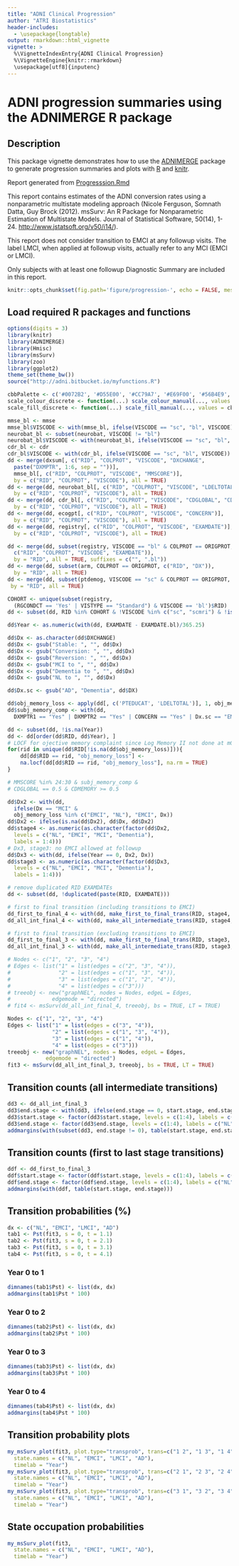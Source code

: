 ```yaml
---
title: "ADNI Clinical Progression"
author: "ATRI Biostatistics"
header-includes:
  - \usepackage{longtable}
output: rmarkdown::html_vignette
vignette: >
  %\VignetteIndexEntry{ADNI Clinical Progression}
  %\VignetteEngine{knitr::rmarkdown}
  \usepackage[utf8]{inputenc}
---
```


# ADNI progression summaries using the ADNIMERGE R package

## Description

This package vignette demonstrates how to use the [ADNIMERGE](index.html) package to generate progression summaries and plots with [R](http://www.r-project.org/) and [knitr](http://yihui.name/knitr/).

Report generated <!--rinline format(Sys.Date(), "%A, %B %d, %Y") --> from [Progresssion.Rmd](https://bitbucket.org/adni/adni.bitbucket.io/src)

This report contains estimates of the ADNI conversion rates using a nonparametric multistate modeling approach (Nicole Ferguson, Somnath Datta, Guy Brock (2012). msSurv: An R Package for Nonparametric Estimation of Multistate Models. Journal of Statistical Software, 50(14), 1-24. [http://www.jstatsoft.org/v50/i14/](http://www.jstatsoft.org/v50/i14/)).


This report does not consider transition to EMCI at any followup visits. The label LMCI, when applied at followup visits, actually refer to any MCI (EMCI or LMCI).
      
Only subjects with at least one followup Diagnostic Summary are included in this report.

```r
knitr::opts_chunk$set(fig.path='figure/progression-', echo = FALSE, message = FALSE, warning = FALSE, fig.width=6, fig.height=8/1.6, out.width='600px', fig.align = 'center', tidy = TRUE, comment = NA, cache = FALSE, cache.path='cache/enrollment-', results = 'markup')
```

## Load required R packages and functions

```r
options(digits = 3)
library(knitr)
library(ADNIMERGE)
library(Hmisc)
library(msSurv)
library(zoo)
library(ggplot2)
theme_set(theme_bw())
source("http://adni.bitbucket.io/myfunctions.R")

cbbPalette <- c('#0072B2', '#D55E00', '#CC79A7', '#E69F00', '#56B4E9', '#009E73', '#F0E442', '#000000')
scale_colour_discrete <- function(...) scale_colour_manual(..., values = cbbPalette) 
scale_fill_discrete <- function(...) scale_fill_manual(..., values = cbbPalette)
```

```r
mmse_bl <- mmse
mmse_bl$VISCODE <- with(mmse_bl, ifelse(VISCODE == "sc", "bl", VISCODE))
neurobat_bl <- subset(neurobat, VISCODE != "bl")
neurobat_bl$VISCODE <- with(neurobat_bl, ifelse(VISCODE == "sc", "bl", VISCODE))
cdr_bl <- cdr
cdr_bl$VISCODE <- with(cdr_bl, ifelse(VISCODE == "sc", "bl", VISCODE))
dd <- merge(dxsum[, c("RID", "COLPROT", "VISCODE", "DXCHANGE", 
  paste("DXMPTR", 1:6, sep = ""))], 
  mmse_bl[, c("RID", "COLPROT", "VISCODE", "MMSCORE")], 
  by = c("RID", "COLPROT", "VISCODE"), all = TRUE)
dd <- merge(dd, neurobat_bl[, c("RID", "COLPROT", "VISCODE", "LDELTOTAL")], 
  by = c("RID", "COLPROT", "VISCODE"), all = TRUE)
dd <- merge(dd, cdr_bl[, c("RID", "COLPROT", "VISCODE", "CDGLOBAL", "CDMEMORY")], 
  by = c("RID", "COLPROT", "VISCODE"), all = TRUE)
dd <- merge(dd, ecogpt[, c("RID", "COLPROT", "VISCODE", "CONCERN")], 
  by = c("RID", "COLPROT", "VISCODE"), all = TRUE)
dd <- merge(dd, registry[, c("RID", "COLPROT", "VISCODE", "EXAMDATE")], 
  by = c("RID", "COLPROT", "VISCODE"), all = TRUE)

dd <- merge(dd, subset(registry, VISCODE == "bl" & COLPROT == ORIGPROT, 
  c("RID", "COLPROT", "VISCODE", "EXAMDATE")), 
  by = "RID", all = TRUE, suffixes = c("", ".bl"))
dd <- merge(dd, subset(arm, COLPROT == ORIGPROT, c("RID", "DX")), 
  by = "RID", all = TRUE)
dd <- merge(dd, subset(ptdemog, VISCODE == "sc" & COLPROT == ORIGPROT, c("RID", "PTEDUCAT")), 
 by = "RID", all = TRUE)

COHORT <- unique(subset(registry, 
  (RGCONDCT == 'Yes' | VISTYPE == "Standard") & VISCODE == 'bl')$RID)
dd <- subset(dd, RID %in% COHORT & !VISCODE %in% c("sc", "scmri") & !is.na(DXCHANGE))

dd$Year <- as.numeric(with(dd, EXAMDATE - EXAMDATE.bl)/365.25)

dd$Dx <- as.character(dd$DXCHANGE)
dd$Dx <- gsub("Stable: ", "", dd$Dx)
dd$Dx <- gsub("Conversion: ", "", dd$Dx)
dd$Dx <- gsub("Reversion: ", "", dd$Dx)
dd$Dx <- gsub("MCI to ", "", dd$Dx)
dd$Dx <- gsub("Dementia to ", "", dd$Dx)
dd$Dx <- gsub("NL to ", "", dd$Dx)

dd$Dx.sc <- gsub("AD", "Dementia", dd$DX)

dd$obj_memory_loss <- apply(dd[, c('PTEDUCAT', 'LDELTOTAL')], 1, obj_memory)
dd$subj_memory_comp <- with(dd, 
  DXMPTR1 == "Yes" | DXMPTR2 == "Yes" | CONCERN == "Yes" | Dx.sc == "EMCI")

dd <- subset(dd, !is.na(Year))
dd <- dd[order(dd$RID, dd$Year), ]
# LOCF for ojective memory complaint since Log Memory II not done at m06 and m18
for(rid in unique(dd$RID[!is.na(dd$obj_memory_loss)])){
	dd[dd$RID == rid, "obj_memory_loss"] <- 
    na.locf(dd[dd$RID == rid, "obj_memory_loss"], na.rm = TRUE)
}

# MMSCORE %in% 24:30 & subj_memory_comp & 
# CDGLOBAL == 0.5 & CDMEMORY >= 0.5

dd$Dx2 <- with(dd, 
  ifelse(Dx == "MCI" & 
  obj_memory_loss %in% c("EMCI", "NL"), "EMCI", Dx))
dd$Dx2 <- ifelse(is.na(dd$Dx2), dd$Dx, dd$Dx2)
dd$stage4 <- as.numeric(as.character(factor(dd$Dx2, 
  levels = c("NL", "EMCI", "MCI", "Dementia"),
  labels = 1:4)))
# Dx3, stage3: no EMCI allowed at followup
dd$Dx3 <- with(dd, ifelse(Year == 0, Dx2, Dx))
dd$stage3 <- as.numeric(as.character(factor(dd$Dx3, 
  levels = c("NL", "EMCI", "MCI", "Dementia"),
  labels = 1:4)))

# remove duplicated RID EXAMDATEs
dd <- subset(dd, !duplicated(paste(RID, EXAMDATE)))

# first to final transition (including transitions to EMCI)
dd_first_to_final_4 <- with(dd, make_first_to_final_trans(RID, stage4, Year))
dd_all_int_final_4 <- with(dd, make_all_intermediate_trans(RID, stage4, Year))

# first to final transition (excluding transitions to EMCI)
dd_first_to_final_3 <- with(dd, make_first_to_final_trans(RID, stage3, Year))
dd_all_int_final_3 <- with(dd, make_all_intermediate_trans(RID, stage3, Year))

# Nodes <- c("1", "2", "3", "4")
# Edges <- list("1" = list(edges = c("2", "3", "4")),
#               "2" = list(edges = c("1", "3", "4")),
#               "3" = list(edges = c("1", "2", "4")),
#               "4" = list(edges = c("3")))
# treeobj <- new("graphNEL", nodes = Nodes, edgeL = Edges,
#             edgemode = "directed")
# fit4 <- msSurv(dd_all_int_final_4, treeobj, bs = TRUE, LT = TRUE)

Nodes <- c("1", "2", "3", "4")
Edges <- list("1" = list(edges = c("3", "4")),
              "2" = list(edges = c("1", "3", "4")),
              "3" = list(edges = c("1", "4")),
              "4" = list(edges = c("3")))
treeobj <- new("graphNEL", nodes = Nodes, edgeL = Edges,
            edgemode = "directed")
fit3 <- msSurv(dd_all_int_final_3, treeobj, bs = TRUE, LT = TRUE)
```

## Transition counts (all intermediate transitions)
```r
dd3 <- dd_all_int_final_3
dd3$end.stage <- with(dd3, ifelse(end.stage == 0, start.stage, end.stage))
dd3$start.stage <- factor(dd3$start.stage, levels = c(1:4), labels = c("NL", "EMCI", "LMCI", "AD"))
dd3$end.stage <- factor(dd3$end.stage, levels = c(1:4), labels = c("NL", "EMCI", "LMCI", "AD"))
addmargins(with(subset(dd3, end.stage != 0), table(start.stage, end.stage)))
```

## Transition counts (first to last stage transitions)
```r
ddf <- dd_first_to_final_3
ddf$start.stage <- factor(ddf$start.stage, levels = c(1:4), labels = c("NL", "EMCI", "LMCI", "AD"))
ddf$end.stage <- factor(ddf$end.stage, levels = c(1:4), labels = c("NL", "EMCI", "LMCI", "AD"))
addmargins(with(ddf, table(start.stage, end.stage)))
```

## Transition probabilities (%)
```r
dx <- c("NL", "EMCI", "LMCI", "AD")
tab1 <- Pst(fit3, s = 0, t = 1.1)
tab2 <- Pst(fit3, s = 0, t = 2.1)
tab3 <- Pst(fit3, s = 0, t = 3.1)
tab4 <- Pst(fit3, s = 0, t = 4.1)
```

### Year 0 to 1
```r
dimnames(tab1$Pst) <- list(dx, dx)
addmargins(tab1$Pst * 100)
```

### Year 0 to 2
```r
dimnames(tab2$Pst) <- list(dx, dx)
addmargins(tab2$Pst * 100)
```

### Year 0 to 3
```r
dimnames(tab3$Pst) <- list(dx, dx)
addmargins(tab3$Pst * 100)
```

### Year 0 to 4
```r
dimnames(tab4$Pst) <- list(dx, dx)
addmargins(tab4$Pst * 100)
```

## Transition probability plots
```r
my_msSurv_plot(fit3, plot.type="transprob", trans=c("1 2", "1 3", "1 4")  , 
  state.names = c("NL", "EMCI", "LMCI", "AD"),
  timelab = "Year")
my_msSurv_plot(fit3, plot.type="transprob", trans=c("2 1", "2 3", "2 4")  , 
  state.names = c("NL", "EMCI", "LMCI", "AD"),
  timelab = "Year")
my_msSurv_plot(fit3, plot.type="transprob", trans=c("3 1", "3 2", "3 4")  , 
  state.names = c("NL", "EMCI", "LMCI", "AD"),
  timelab = "Year")
```

## State occupation probabilities
```r
my_msSurv_plot(fit3, 
  state.names = c("NL", "EMCI", "LMCI", "AD"),
  timelab = "Year")
```


